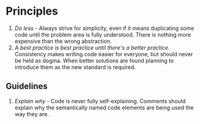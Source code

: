 # Principles

1. _Do less_ - Always strive for simplicity, even if it means duplicating some code until
   the problem area is fully understood. There is nothing more expensive than the wrong
   abstraction.
1. _A best practice is best practice until there's a better practice._ Consistency makes
   writing code easier for everyone, but should never be held as dogma. When better
   solutions are found planning to introduce them as the new standard is required.

## Guidelines

1. _Explain why_ - Code is never fully self-explaining. Comments should explain why the
   semantically named code elements are being used the way they are.
